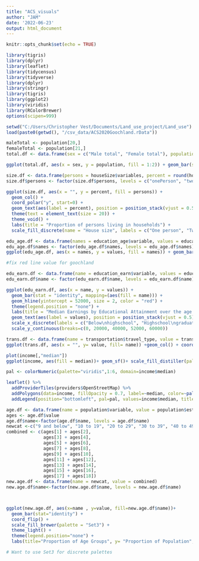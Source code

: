 ```yaml
---
title: "ACS_visuals"
author: "JAM"
date: '2022-06-23'
output: html_document
---
```


```r
knitr::opts_chunk$set(echo = TRUE)

library(tigris)
library(dplyr)
library(leaflet)
library(tidycensus)
library(tidyverse)
library(dplyr)
library(stringr)
library(tigris)
library(ggplot2)
library(viridis)
library(RColorBrewer)
options(scipen=999)
```


```r
setwd("C:/Users/Christopher Vest/Documents/Land_use_project/Land_use")
load(paste0(getwd(), "/csv_data/ACS2020Goochland.rData"))
```

```r
maleTotal <- population[20,]
femaleTotal <- population[21,]
total.df <- data.frame(sex = c("Male total", "Female total"), population = c(maleTotal$estimate, femaleTotal$estimate))

ggplot(total.df, aes(x = sex, y = population, fill = 1:2)) + geom_bar(stat = "identity") + theme(legend.position = "none") + geom_text(aes(label=population), position=position_dodge(width=0.9), vjust=-0.25) + labs(title = "Total population split by sex", x = "Sex", y = "Population", caption = "ACS5 Data 2016-2020")
```

```r

size.df <- data.frame(persons = houseSize$variables, percent = round(houseSize$estimate, 4) * 100)[-1,]
size.df$persons <- factor(size.df$persons, levels = c("onePerson", "twoPerson", "threePerson", "fourPlus"))

ggplot(size.df, aes(x = "", y = percent, fill = persons)) + 
  geom_col() + 
  coord_polar("y", start=0) + 
  geom_text(aes(label = percent), position = position_stack(vjust = 0.5)) + 
  theme(text = element_text(size = 20)) + 
  theme_void() + 
  labs(title = "Proportion of persons living in households") + 
  scale_fill_discrete(name = "House size", labels = c("One person", "Two persons", "Three persons", "4+"))

```
```r
edu_age.df <- data.frame(names = education_age$variable, values = education_age$estimate)[5:11,]
edu_age.df$names <- factor(edu_age.df$names, levels = edu_age.df$names)
ggplot(edu_age.df, aes(x = names, y = values, fill = names)) + geom_bar(stat = "identity") + theme(legend.position = "none") +labs(title = "Proportion of Population's Educational Attainment over the age of 25", x = "Highest Education", y = "percent of Population", caption = "Source: ACS5 2016-2020") +geom_text(aes(label = values), position = position_stack(vjust = 0.5)) + scale_x_discrete(labels = c("Below 9th", "9th Through 12th", "Highschool", "Some college", "Associates'", "Bachelor's", "Graduate"))
```

```r

#fix red line value for goochland

edu_earn.df <- data.frame(name = education_earn$variable, values = education_earn$estimate)
edu_earn.df$name <- factor(edu_earn.df$name, levels = edu_earn.df$name)

ggplot(edu_earn.df, aes(x = name, y = values)) + 
  geom_bar(stat = "identity", mapping=(aes(fill = name))) + 
  geom_hline(yintercept = 52000, size = 2, color = "red") + 
  theme(legend.position = "none") + 
  labs(title = "Median Earnings by Educational Attainment over the age of 25", x = "Highest Education", y = "Median Earnings", caption = "Source: ACS5 2016-2020") + 
  geom_text(aes(label = values), position = position_stack(vjust = 0.5)) +
  scale_x_discrete(labels = c("Below\nhighschool", "Highschool\ngraduate", "Some college/\nAssociates'", "Bachelor's", "Graduate")) + 
  scale_y_continuous(breaks=c(0, 20000, 40000, 52000, 60000))
```


```r
trans.df <- data.frame(name = transportation$travel_type, value = transportation$estimate)
ggplot(trans.df, aes(x = "", y= value, fill= name)) +geom_col() + coord_polar("y", start = 0) + labs(title = "Means of Transportation to Work", x = "", y= "", caption = "ACS5 2016-2020" )
```

```r
plot(income[,"median"])
ggplot(income, aes(fill = median))+ geom_sf()+ scale_fill_distiller(palette="Reds", direction=1)+ labs(title="Median Income by Census Tract", caption="Source: ACS5 2016-2020", fill="Income") 
```
```r
pal <- colorNumeric(palette="viridis",1:6, domain=income$median)

leaflet() %>%
  addProviderTiles(providers$OpenStreetMap) %>%
  addPolygons(data=income, fillOpacity = 0.7, label=~median, color=~pal(median)) %>%
  addLegend(position="bottomleft", pal=pal, values=income$median, title= "Median Income",labFormat = labelFormat(transform = function(x) sort(x, decreasing = TRUE)))
```

```r
age.df <- data.frame(name = population$variable, value = population$estimate) [2:19,]
ages <- age.df$value
age.df$name<-factor(age.df$name, levels = age.df$name)
newcat <-c("9 and below", "10 to 19", "20 to 29", "30 to 39", "40 to 49", "50 to 59", "60 to 69", "70 to 79", "80 and above")
combined <- c(ages[1] + ages[2], 
              ages[3] + ages[4],
              ages[5] + ages[6], 
              ages[7] + ages[8],
              ages[9] + ages[10], 
              ages[11] + ages[12],
              ages[13] + ages[14], 
              ages[15] + ages[16],
              ages[17] + ages[18])
new.age.df <- data.frame(name = newcat, value = combined)
new.age.df$name<-factor(new.age.df$name, levels = new.age.df$name)



ggplot(new.age.df, aes(x=name , y=value, fill=new.age.df$name))+
  geom_bar(stat="identity") + 
  coord_flip() + 
  scale_fill_brewer(palette = "Set3") + 
  theme_light() + 
  theme(legend.position="none") + 
  labs(title="Proportion of Age Groups", y= "Proportion of Population", x= "Age Groups", caption="Source: ACS5 2016-2020")

# Want to use Set3 for discrete palettes
```





